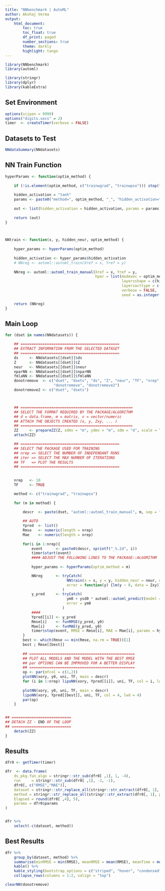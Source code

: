 ```yaml
---
title: "NNbenchmark | AutoML"
author: Akshaj Verma
output:
    html_document:
        toc: true
        toc_float: true
        df_print: paged
        number_sections: true
        theme: darkly
        highlight: tango
---
```



```r
library(NNbenchmark)
library(automl)

library(stringr)
library(dplyr)
library(kableExtra)
```

## Set Environment
```r
options(scipen = 9999)
options("digits.secs" = 2)
timer  <- createTimer(verbose = FALSE)
```

## Datasets to Test

```r
NNdataSummary(NNdatasets)
```

## NN Train Function
```r
hyperParams <- function(optim_method) {
    
    if (!is.element(optim_method, c("trainwgrad", "trainwpso"))) stop("Invalid Parameters.")
    
    hidden_activation = "tanh"
    params <- paste0("method=", optim_method, "_", "hidden_activation=", hidden_activation)
    
    out <- list(hidden_activation = hidden_activation, params = params)
    
    return (out)
}



NNtrain <- function(x, y, hidden_neur, optim_method) {
    
    hyper_params <- hyperParams(optim_method)
    
    hidden_activation <- hyper_params$hidden_activation
    # NNreg <- automl::automl_train(Xref = x, Yref = y)
    
    NNreg <- automl::automl_train_manual(Xref = x, Yref = y,
                                         hpar = list(modexec = optim_method,
                                                     layersshape = c(hidden_neur, 0),
                                                     layersacttype = c(hidden_activation, ""),
                                                     verbose = FALSE,
                                                     seed = as.integer(runif(1)*10000000)))

    return (NNreg)
}
```


## Main Loop
```r
for (dset in names(NNdatasets)) {

    ## =============================================
    ## EXTRACT INFORMATION FROM THE SELECTED DATASET
    ## =============================================
    ds     <- NNdatasets[[dset]]$ds
    Z      <- NNdatasets[[dset]]$Z
    neur   <- NNdatasets[[dset]]$neur
    nparNN <- NNdatasets[[dset]]$nparNN
    fmlaNN <- NNdatasets[[dset]]$fmlaNN
    donotremove  <- c("dset", "dsets", "ds", "Z", "neur", "TF", "nrep", "timer",
                      "donotremove", "donotremove2")
    donotremove2 <- c("dset", "dsets") 



    ## ===================================================
    ## SELECT THE FORMAT REQUIRED BY THE PACKAGE/ALGORITHM
    ## d = data.frame, m = matrix, v = vector/numeric
    ## ATTACH THE OBJECTS CREATED (x, y, Zxy, ... )
    ## ===================================================
    ZZ     <- prepareZZ(Z, xdmv = "m", ydmv = "m", zdm = "d", scale = TRUE)
    attach(ZZ)

    ## =============================================
    ## SELECT THE PACKAGE USED FOR TRAINING
    ## nrep => SELECT THE NUMBER OF INDEPENDANT RUNS
    ## iter => SELECT THE MAX NUMBER OF ITERATIONS
    ## TF   => PLOT THE RESULTS
    ## =============================================

    
    nrep   <- 10
    TF     <- TRUE 

    method <- c("trainwgrad", "trainwpso")
        
    for (m in method) {
        
        descr  <- paste(dset, "automl::automl_train_manual", m, sep = "_")

        ## AUTO
        Ypred  <- list()
        Rmse   <- numeric(length = nrep)
        Mae    <- numeric(length = nrep)
    
        for(i in 1:nrep){
            event      <- paste0(descr, sprintf("_%.2d", i))
            timer$start(event)
            #### ADJUST THE FOLLOWING LINES TO THE PACKAGE::ALGORITHM
            
            hyper_params <- hyperParams(optim_method = m)

            NNreg      <- tryCatch(
                            NNtrain(x = x, y = y, hidden_neur = neur, optim_method = m),
                            error = function(y) {lm(y ~ 0, data = Zxy)}
                          )     
            y_pred     <- tryCatch(
                            ym0 + ysd0 * automl::automl_predict(model = NNreg, X = x),
                            error = ym0
                          )     
            ####
            Ypred[[i]] <- y_pred
            Rmse[i]    <- funRMSE(y_pred, y0)
            Mae[i]     <- funMAE(y_pred, y0)
            timer$stop(event, RMSE = Rmse[i], MAE = Mae[i], params = hyper_params$params, printmsg = FALSE)
        }
        best <- which(Rmse == min(Rmse, na.rm = TRUE))[1]
        best ; Rmse[[best]]
        
        ## ================================================
        ## PLOT ALL MODELS AND THE MODEL WITH THE BEST RMSE
        ## par OPTIONS CAN BE IMPROVED FOR A BETTER DISPLAY
        ## ================================================
        op <- par(mfcol = c(1,2))
        plotNN(xory, y0, uni, TF, main = descr)
        for (i in 1:nrep) lipoNN(xory, Ypred[[i]], uni, TF, col = i, lwd = 1)
        
        plotNN(xory, y0, uni, TF, main = descr)
        lipoNN(xory, Ypred[[best]], uni, TF, col = 4, lwd = 4)
        par(op)
    }


## ===========================
## DETACH ZZ - END OF THE LOOP
## ===========================
    detach(ZZ)
}
```


## Results

```r
dfr0 <- getTimer(timer) 

dfr  <- data.frame(
    ds_pkg.fun_algo = stringr::str_sub(dfr0[ ,1], 1, -4),
    run     = stringr::str_sub(dfr0[ ,1], -2, -1),
    dfr0[, c("RMSE","MAE")],
    dataset = stringr::str_replace_all(stringr::str_extract(dfr0[, 1], pattern = "^\\w*_"), fixed("_"), ""),
    method = stringr::str_replace_all(stringr::str_extract(dfr0[, 1], pattern = "_\\w*_"), fixed("_"), ""),
    Elapsed = round(dfr0[ ,4], 5),
    params = dfr0$params
)


dfr %>%
    select(-c(dataset, method))
```

## Best Results

```r
dfr %>%
    group_by(dataset, method) %>%
    summarise(minRMSE = min(RMSE), meanRMSE = mean(RMSE), meanTime = mean(Elapsed)) %>%
    kable() %>%
    kable_styling(bootstrap_options = c("striped", "hover", "condensed", "responsive")) %>%
    collapse_rows(columns = 1:2, valign = "top")
```

```r
clearNN(donotremove)
```

